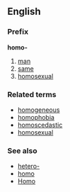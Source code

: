 ==English==
===Prefix===
'''homo-'''

#[[man]]
#[[same]]
#[[homosexual]]

===Related terms===
*[[homogeneous]]
*[[homophobia]]
*[[homoscedastic]]
*[[homosexual]]

===See also===
*[[hetero-]]
*[[homo]]
*[[Homo]]